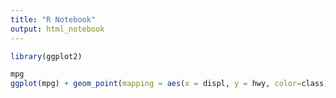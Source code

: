 ---
title: "R Notebook"
output: html_notebook
---


```{r}
library(ggplot2)

mpg
ggplot(mpg) + geom_point(mapping = aes(x = displ, y = hwy, color=class)) + geom_line(mapping = aes(x = displ, y = cty), color="red") + labs(title="wykres")

```

